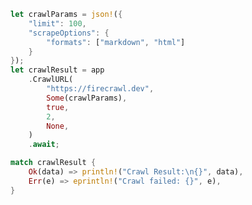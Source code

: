 ```rust Rust
let crawlParams = json!({
    "limit": 100,
    "scrapeOptions": {
        "formats": ["markdown", "html"]
    }
});
let crawlResult = app
    .CrawlURL(
        "https://firecrawl.dev",
        Some(crawlParams),
        true,
        2,
        None,
    )
    .await;

match crawlResult {
    Ok(data) => println!("Crawl Result:\n{}", data),
    Err(e) => eprintln!("Crawl failed: {}", e),
}
```